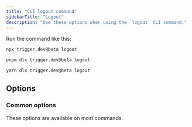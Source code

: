 ```yaml
---
title: "CLI logout command"
sidebarTitle: "Logout"
description: "Use these options when using the `logout` CLI command."
---
```



Run the command like this:

<CodeGroup>

```bash npm
npx trigger.dev@beta logout
```

```bash pnpm
pnpm dlx trigger.dev@beta logout
```

```bash yarn
yarn dlx trigger.dev@beta logout
```

</CodeGroup>

## Options

### Common options

These options are available on most commands.

<CommonOptions />

